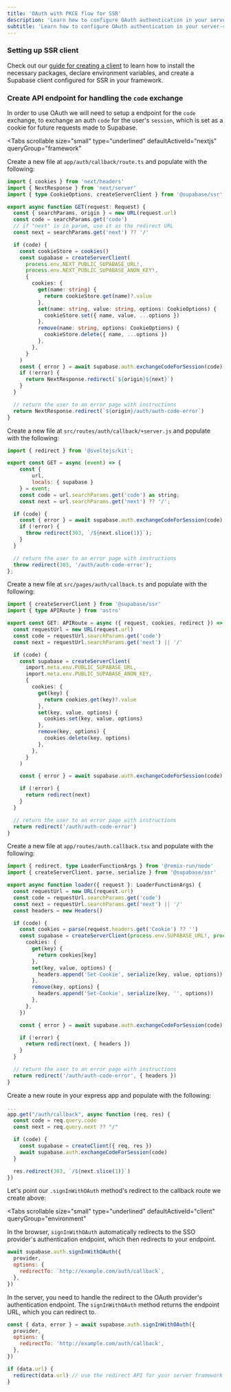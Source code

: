 ```yaml
---
title: 'OAuth with PKCE flow for SSR'
description: 'Learn how to configure OAuth authentication in your server-side rendering (SSR) application to work with the PKCE flow.'
subtitle: 'Learn how to configure OAuth authentication in your server-side rendering (SSR) application to work with the PKCE flow.'
---
```


### Setting up SSR client

Check out our [guide for creating a client](/docs/guides/auth/server-side/creating-a-client) to learn how to install the necessary packages, declare environment variables, and create a Supabase client configured for SSR in your framework.

### Create API endpoint for handling the `code` exchange

In order to use OAuth we will need to setup a endpoint for the `code` exchange, to exchange an auth `code` for the user's `session`, which is set as a cookie for future requests made to Supabase.

<Tabs
  scrollable
  size="small"
  type="underlined"
  defaultActiveId="nextjs"
  queryGroup="framework"
>
<TabPanel id="nextjs" label="Next.js">

Create a new file at `app/auth/callback/route.ts` and populate with the following:

```ts app/auth/callback/route.ts
import { cookies } from 'next/headers'
import { NextResponse } from 'next/server'
import { type CookieOptions, createServerClient } from '@supabase/ssr'

export async function GET(request: Request) {
  const { searchParams, origin } = new URL(request.url)
  const code = searchParams.get('code')
  // if "next" is in param, use it as the redirect URL
  const next = searchParams.get('next') ?? '/'

  if (code) {
    const cookieStore = cookies()
    const supabase = createServerClient(
      process.env.NEXT_PUBLIC_SUPABASE_URL!,
      process.env.NEXT_PUBLIC_SUPABASE_ANON_KEY!,
      {
        cookies: {
          get(name: string) {
            return cookieStore.get(name)?.value
          },
          set(name: string, value: string, options: CookieOptions) {
            cookieStore.set({ name, value, ...options })
          },
          remove(name: string, options: CookieOptions) {
            cookieStore.delete({ name, ...options })
          },
        },
      }
    )
    const { error } = await supabase.auth.exchangeCodeForSession(code)
    if (!error) {
      return NextResponse.redirect(`${origin}${next}`)
    }
  }

  // return the user to an error page with instructions
  return NextResponse.redirect(`${origin}/auth/auth-code-error`)
}
```

</TabPanel>
<TabPanel id="sveltekit" label="SvelteKit">

Create a new file at `src/routes/auth/callback/+server.js` and populate with the following:

```js src/routes/auth/callback/+server.js
import { redirect } from '@sveltejs/kit';

export const GET = async (event) => {
	const {
		url,
		locals: { supabase }
	} = event;
	const code = url.searchParams.get('code') as string;
	const next = url.searchParams.get('next') ?? '/';

  if (code) {
    const { error } = await supabase.auth.exchangeCodeForSession(code)
    if (!error) {
      throw redirect(303, `/${next.slice(1)}`);
    }
  }

  // return the user to an error page with instructions
  throw redirect(303, '/auth/auth-code-error');
};
```

</TabPanel>

<TabPanel id="astro" label="Astro">

Create a new file at `src/pages/auth/callback.ts` and populate with the following:

```ts src/pages/auth/callback.ts
import { createServerClient } from '@supabase/ssr'
import { type APIRoute } from 'astro'

export const GET: APIRoute = async ({ request, cookies, redirect }) => {
  const requestUrl = new URL(request.url)
  const code = requestUrl.searchParams.get('code')
  const next = requestUrl.searchParams.get('next') || '/'

  if (code) {
    const supabase = createServerClient(
      import.meta.env.PUBLIC_SUPABASE_URL,
      import.meta.env.PUBLIC_SUPABASE_ANON_KEY,
      {
        cookies: {
          get(key) {
            return cookies.get(key)?.value
          },
          set(key, value, options) {
            cookies.set(key, value, options)
          },
          remove(key, options) {
            cookies.delete(key, options)
          },
        },
      }
    )

    const { error } = await supabase.auth.exchangeCodeForSession(code)

    if (!error) {
      return redirect(next)
    }
  }

  // return the user to an error page with instructions
  return redirect('/auth/auth-code-error')
}
```

</TabPanel>

<TabPanel id="remix" label="Remix">

Create a new file at `app/routes/auth.callback.tsx` and populate with the following:

```ts app/routes/auth.callback.tsx
import { redirect, type LoaderFunctionArgs } from '@remix-run/node'
import { createServerClient, parse, serialize } from '@supabase/ssr'

export async function loader({ request }: LoaderFunctionArgs) {
  const requestUrl = new URL(request.url)
  const code = requestUrl.searchParams.get('code')
  const next = requestUrl.searchParams.get('next') || '/'
  const headers = new Headers()

  if (code) {
    const cookies = parse(request.headers.get('Cookie') ?? '')
    const supabase = createServerClient(process.env.SUPABASE_URL!, process.env.SUPABASE_ANON_KEY!, {
      cookies: {
        get(key) {
          return cookies[key]
        },
        set(key, value, options) {
          headers.append('Set-Cookie', serialize(key, value, options))
        },
        remove(key, options) {
          headers.append('Set-Cookie', serialize(key, '', options))
        },
      },
    })

    const { error } = await supabase.auth.exchangeCodeForSession(code)

    if (!error) {
      return redirect(next, { headers })
    }
  }

  // return the user to an error page with instructions
  return redirect('/auth/auth-code-error', { headers })
}
```

</TabPanel>
<TabPanel id="express" label="Express">

Create a new route in your express app and populate with the following:

```js app.js
...
app.get("/auth/callback", async function (req, res) {
  const code = req.query.code
  const next = req.query.next ?? "/"

  if (code) {
    const supabase = createClient({ req, res })
    await supabase.auth.exchangeCodeForSession(code)
  }

  res.redirect(303, `/${next.slice(1)}`)
})
```

</TabPanel>
</Tabs>

Let's point our `.signInWithOAuth` method's redirect to the callback route we create above:

<Tabs
  scrollable
  size="small"
  type="underlined"
  defaultActiveId="client"
  queryGroup="environment"
>
<TabPanel id="client" label="Client">

In the browser, `signInWithOAuth` automatically redirects to the SSO provider's authentication endpoint, which then redirects to your endpoint.

```js
await supabase.auth.signInWithOAuth({
  provider,
  options: {
    redirectTo: `http://example.com/auth/callback`,
  },
})
```

</TabPanel>

<TabPanel id="server" label="Server">

In the server, you need to handle the redirect to the OAuth provider's authentication endpoint. The `signInWithOAuth` method returns the endpoint URL, which you can redirect to.

```js
const { data, error } = await supabase.auth.signInWithOAuth({
  provider,
  options: {
    redirectTo: 'http://example.com/auth/callback',
  },
})

if (data.url) {
  redirect(data.url) // use the redirect API for your server framework
}
```

</TabPanel>

</Tabs>
